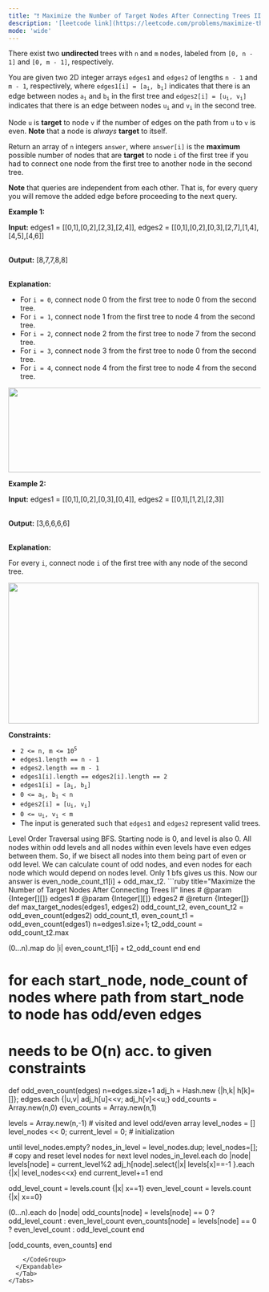 ```yaml
---
title: "❗️ Maximize the Number of Target Nodes After Connecting Trees II"
description: '[leetcode link](https://leetcode.com/problems/maximize-the-number-of-target-nodes-after-connecting-trees-ii/description/)'
mode: 'wide'
---
```

<Tabs>
  <Tab title="Question" icon="circle-question" iconType="regular">
    <Card>
      <p>There exist two <strong>undirected </strong>trees with <code>n</code> and <code>m</code> nodes, labeled from <code>[0, n - 1]</code> and <code>[0, m - 1]</code>, respectively.</p>  <p>You are given two 2D integer arrays <code>edges1</code> and <code>edges2</code> of lengths <code>n - 1</code> and <code>m - 1</code>, respectively, where <code>edges1[i] = [a<sub>i</sub>, b<sub>i</sub>]</code> indicates that there is an edge between nodes <code>a<sub>i</sub></code> and <code>b<sub>i</sub></code> in the first tree and <code>edges2[i] = [u<sub>i</sub>, v<sub>i</sub>]</code> indicates that there is an edge between nodes <code>u<sub>i</sub></code> and <code>v<sub>i</sub></code> in the second tree.</p>  <p>Node <code>u</code> is <strong>target</strong> to node <code>v</code> if the number of edges on the path from <code>u</code> to <code>v</code> is even.&nbsp;<strong>Note</strong> that a node is <em>always</em> <strong>target</strong> to itself.</p>  <p>Return an array of <code>n</code> integers <code>answer</code>, where <code>answer[i]</code> is the <strong>maximum</strong> possible number of nodes that are <strong>target</strong> to node <code>i</code> of the first tree if you had to connect one node from the first tree to another node in the second tree.</p>  <p><strong>Note</strong> that queries are independent from each other. That is, for every query you will remove the added edge before proceeding to the next query.</p>   <p><strong class="example">Example 1:</strong></p>  <div class="example-block"> <p><strong>Input:</strong> <span class="example-io">edges1 = [[0,1],[0,2],[2,3],[2,4]], edges2 = [[0,1],[0,2],[0,3],[2,7],[1,4],[4,5],[4,6]]</span></p>  <p><br/> <strong>Output:</strong> <span class="example-io">[8,7,7,8,8]</span></p>  <p><br/> <strong>Explanation:</strong></p>  <ul>  <li>For <code>i = 0</code>, connect node 0 from the first tree to node 0 from the second tree.</li>  <li>For <code>i = 1</code>, connect node 1 from the first tree to node 4 from the second tree.</li>  <li>For <code>i = 2</code>, connect node 2 from the first tree to node 7 from the second tree.</li>  <li>For <code>i = 3</code>, connect node 3 from the first tree to node 0 from the second tree.</li>  <li>For <code>i = 4</code>, connect node 4 from the first tree to node 4 from the second tree.</li> </ul> <img alt="" src="https://assets.leetcode.com/uploads/2024/09/24/3982-1.png" style="width: 600px; height: 169px;" /></div>  <p><strong class="example">Example 2:</strong></p>  <div class="example-block"> <p><strong>Input:</strong> <span class="example-io">edges1 = [[0,1],[0,2],[0,3],[0,4]], edges2 = [[0,1],[1,2],[2,3]]</span></p>  <p><br/> <strong>Output:</strong> <span class="example-io">[3,6,6,6,6]</span></p>  <p><br/> <strong>Explanation:</strong></p>  <p>For every <code>i</code>, connect node <code>i</code> of the first tree with any node of the second tree.</p> <img alt="" src="https://assets.leetcode.com/uploads/2024/09/24/3928-2.png" style="height: 281px; width: 500px;" /></div>   <p><strong>Constraints:</strong></p>  <ul>  <li><code>2 &lt;= n, m &lt;= 10<sup>5</sup></code></li>  <li><code>edges1.length == n - 1</code></li>  <li><code>edges2.length == m - 1</code></li>  <li><code>edges1[i].length == edges2[i].length == 2</code></li>  <li><code>edges1[i] = [a<sub>i</sub>, b<sub>i</sub>]</code></li>  <li><code>0 &lt;= a<sub>i</sub>, b<sub>i</sub> &lt; n</code></li>  <li><code>edges2[i] = [u<sub>i</sub>, v<sub>i</sub>]</code></li>  <li><code>0 &lt;= u<sub>i</sub>, v<sub>i</sub> &lt; m</code></li>  <li>The input is generated such that <code>edges1</code> and <code>edges2</code> represent valid trees.</li> </ul> 
    </Card>
  </Tab>
  <Tab title="Solution" icon="lightbulb" iconType="regular" >
    <Card>
      Level Order Traversal using BFS. Starting node is 0, and level is also 0. All nodes within odd levels and all nodes within even levels have even edges between them. So, if we bisect all nodes into them being part of even or odd level. We can calculate count of odd nodes, and even nodes for each node which would depend on nodes level. Only 1 bfs gives us this. Now our answer is even_node_count_t1[i] + odd_max_t2.
</Card>
  <Expandable title="code">
    <CodeGroup dropdown>
```ruby title="Maximize the Number of Target Nodes After Connecting Trees II" lines
# @param {Integer[][]} edges1
# @param {Integer[][]} edges2
# @return {Integer[]}
def max_target_nodes(edges1, edges2)
  odd_count_t2, even_count_t2 = odd_even_count(edges2)
  odd_count_t1, even_count_t1 = odd_even_count(edges1)
  n=edges1.size+1; t2_odd_count = odd_count_t2.max

  (0...n).map do |i|
    even_count_t1[i] + t2_odd_count
  end
end

# for each start_node, node_count of nodes where path from start_node to node has odd/even edges
# needs to be O(n) acc. to given constraints
def odd_even_count(edges)
  n=edges.size+1
  adj_h = Hash.new {|h,k| h[k]=[]}; edges.each {|u,v| adj_h[u]<<v; adj_h[v]<<u;}
  odd_counts = Array.new(n,0)
  even_counts = Array.new(n,1)

  levels = Array.new(n,-1) # visited and level odd/even array
  level_nodes = []
  level_nodes << 0; current_level = 0; # initialization

  until level_nodes.empty?
    nodes_in_level = level_nodes.dup; level_nodes=[]; # copy and reset level nodes for next level
    nodes_in_level.each do |node|
      levels[node] = current_level%2
      adj_h[node].select{|x| levels[x]==-1 }.each {|x| level_nodes<<x}
    end
    current_level+=1
  end

  odd_level_count = levels.count {|x| x==1}
  even_level_count = levels.count {|x| x==0}

  (0...n).each do |node|
    odd_counts[node] = levels[node] == 0 ? odd_level_count : even_level_count
    even_counts[node] = levels[node] == 0 ? even_level_count : odd_level_count
  end

  [odd_counts, even_counts]
end
```
    </CodeGroup>
  </Expandable>
  </Tab>
</Tabs>